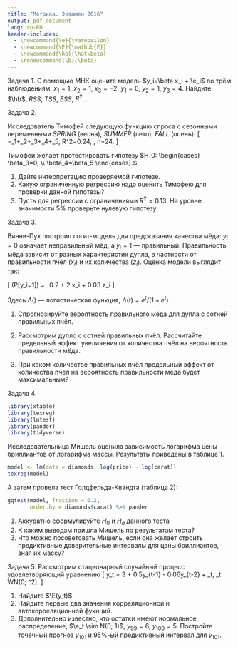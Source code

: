 ```yaml
---
title: "Метрика. Экзамен 2016"
output: pdf_document
lang: ru-RU
header-includes:
  - \newcommand{\e}{\varepsilon}
  - \newcommand{\E}{\mathbb{E}}
  - \newcommand{\hb}{\hat\beta}
  - \renewcommand{\b}{\beta}
---
```


Задача 1. С помощью МНК оцените модель $y_i=\beta x_i + \e_i$ по трём наблюдениям: $x_1=1$, $x_2=1$, $x_3=-2$, $y_1=0$, $y_2=1$, $y_3=4$. Найдите $\hb$, $RSS$, $TSS$, $ESS$, $R^2$.


Задача 2.

Исследователь Тимофей следующую функцию спроса с сезонными переменными $SPRING$ (весна), $SUMMER$ (лето), $FALL$ (осень):
\[
\widehat{\ln Q}=\hat{\beta}_1+\hat{\beta}_2\cdot{\ln P}+\hat{\beta}_3\cdot{SPRING}+\hat{\beta}_4\cdot{SUMMER}+\hat{\beta}_5\cdot{FALL}, \quad  R^2=0.24, \, n=24.
\]

Тимофей желает протестировать гипотезу
$H_0:
  \begin{cases}
    \beta_3=0, \\
    \beta_4=\beta_5
 \end{cases}.$
 
1. Дайте интерпретацию проверяемой гипотезе. 
2. Какую ограниченную регрессию надо оценить Тимофею для проверки данной гипотезы?
3. Пусть для регрессии с ограничениями $R^2=0.13$. На уровне значимости $5\%$ проверьте нулевую гипотезу.


Задача 3.

Винни-Пух построил логит-модель для предсказания качества мёда: $y_i=0$ означает неправильный мёд, а $y_i=1$ — правильный. Правильность мёда зависит от разных характеристик дупла, в частности от правильности пчёл ($x_i$) и их количества ($z_i$). Оценка модели выглядит так:

\[
\Lambda(P[y_i=1]) = -0.2 + 2 x_i + 0.03 z_i
\]

Здесь $\Lambda()$ — логистическая функция, $\Lambda(t)=e^t/(1+e^t)$.

1. Спрогнозируйте вероятность правильного мёда для дупла с сотней правильных пчёл.

2. Рассмотрим дупло с сотней правильных пчёл. Рассчитайте  предельный эффект увеличения от количества пчёл на вероятность правильности мёда.

3. При каком количестве правильных пчёл предельный эффект от количества пчёл на вероятность правильности мёда будет максимальным?

\newpage

Задача 4.

```r
library(xtable)
library(texreg)
library(lmtest)
library(pander)
library(tidyverse)
```

Исследовательница Мишель оценила зависимость логарифма цены бриллиантов от логарифма массы. Результаты приведены в таблице 1.

```r
model <- lm(data = diamonds, log(price) ~ log(carat))
texreg(model)
```

А затем провела тест Голдфельда-Квандта (таблица 2):
```r
gqtest(model, fraction = 0.2, 
       order.by = diamonds$carat) %>% pander
```

1. Аккуратно сформулируйте $H_0$ и $H_a$ данного теста
2. К каким выводам пришла Мишель по результатам теста?
3. Что можно посоветовать Мишель, если она желает строить предиктивные доверительные интервалы для цены бриллиантов, зная их массу?



Задача 5. Рассмотрим стационарный случайный процесс удовлетворяющий уравнению
\[
y_t = 3 + 0.5y_{t-1} - 0.06y_{t-2} + \e_t, \quad \e_t \sim WN(0; \sigma^2).
\]

1. Найдите $\E(y_t)$.
2. Найдите первые два значения корреляционной и автокорреляционной фукнций.
3. Дополнительно известно, что остатки имеют нормальное распределение, $\e_t \sim N(0; 1)$, $y_{99}=6$, $y_{100}=5$. Постройте точечный прогноз $y_{101}$ и 95\%-ый предиктивный интервал для $y_{101}$.
